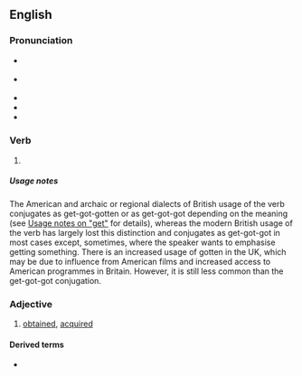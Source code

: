 ==English==

===Pronunciation===
* {{a|RP}} {{IPA|/ˈɡɒtn̩/|lang=en}}
* {{a|GenAm}} {{IPA|/ˈɡɑtn̩/|lang=en}} {{IPA|[ˈɡɑʔn̩], [ˈɡɑʔt̚n̩]|lang=en}}
* {{audio|en-us-gotten.ogg|Audio (US)|lang=en}}
* {{rhymes|ɒtən|lang=en}}
* {{hyphenation|got|ten|lang=en}}

===Verb===
{{head|en|past participle|cat2=irregular past participles}}

# {{lb|en|now|mostly|North America|Irish|Northern British}} {{inflection of|get||past|part|lang=en}}

=====Usage notes=====
The American and archaic or regional dialects of British usage of the verb conjugates as get-got-gotten or as get-got-got depending on the meaning (see [[get#Usage notes|Usage notes on "get"]] for details), whereas the modern British usage of the verb has largely lost this distinction and conjugates as get-got-got in most cases except, sometimes, where the speaker wants to emphasise getting something. There is an increased usage of gotten in the UK, which may be due to influence from American films and increased access to American programmes in Britain. However, it is still less common than the get-got-got conjugation.

===Adjective===
{{en-adj|-}}

# {{lb|en|mostly in combination}} [[obtained]], [[acquired]]

====Derived terms====
* {{l|en|ill-gotten}}